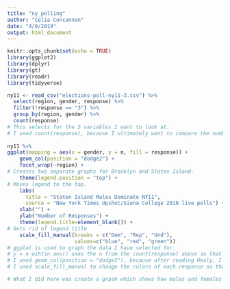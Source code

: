 ```yaml
---
title: "ny_polling"
author: "Celia Concannon"
date: "4/9/2019"
output: html_document
---
```


```r
knitr::opts_chunk$set(echo = TRUE)
library(ggplot2)
library(dplyr)
library(gt)
library(readr)
library(tidyverse)
```

```r
ny11 <- read_csv("elections-poll-ny11-3.csv") %>%
  select(region, gender, response) %>%
  filter(!response == "3") %>%
  group_by(region, gender) %>%
  count(response) 
# This selects for the 3 variables I want to look at.
# I used count(response), because I ultimately want to compare the number of responses for Republican, Democrat, and undecided along different genders and regions. 
  
ny11 %>%
ggplot(mapping = aes(x = gender, y = n, fill = response)) +
    geom_col(position = "dodge2") +
    facet_wrap(~region) +
# Creates two separate graphs for Brooklyn and Staten Island.
    theme(legend.position = "top") +
# Moves legend to the top.
    labs(
      title = "Staten Island Males Dominate NY11",
      source = "New York Times Upshot/Siena College 2018 live polls") +
    xlab("") +
    ylab("Number of Responses") +
    theme(legend.title=element_blank()) +
# Gets rid of legend title
    scale_fill_manual(breaks = c("Dem", "Rep", "Und"),
                      values=c("blue", "red", "green"))
# ggplot is used to graph the data I have selected for.
# y = n wihtin aes() uses the n from the count(response) above so that the number of responses for each category of response is on the  y axis.
# I used geom_col(position = "dodge2"), because after reading Healy, I learned that this will create 3 seperate bars, and I want to compare the 3 responses.
# I used scale_fill_manual to change the colors of each response so that Democrats are represented by their typical party color of blue, and republicans by theirs of red.

# What I did here was create a grpah which shows how males and females responded to the poll, looking at Brooklyn and Staten Island separately.  NY Congressional District #11 spans south Brooklyn and a large part of Staten Island.  It is a noteworthy district because it is the only district within New York City boundaries which typically goes Republican in presidential elections.  After learning this, I wanted to find and display which groups within the district reflect this.  The findings our interesting, because only in the Male, Staten Island category does the number of Republican responses exceed the number of democrat responses.  
```
